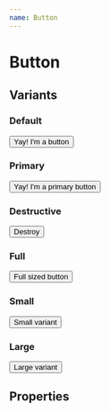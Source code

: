 ```yaml
---
name: Button
---
```


# Button


## Variants

### Default

<Playground>
    <Button>
        Yay! I'm a button
    </Button>
</Playground>

### Primary

<Playground>
    <Button
        primary
    >
        Yay! I'm a primary button
    </Button>
</Playground>

### Destructive

<Playground>
    <Button
        destructive
    >
        Destroy
    </Button>
</Playground>

### Full

<Playground>
    <Button
        full
    >
        Full sized button
    </Button>
</Playground>

### Small

<Playground>
    <Button
        small
    >
        Small variant
    </Button>
</Playground>

### Large

<Playground>
    <Button
        large
    >
        Large variant
    </Button>
</Playground>

## Properties

<PropsTable of={Button} />


